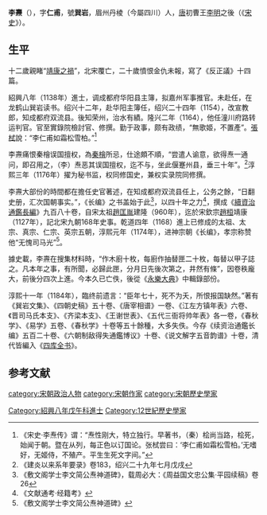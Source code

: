 {{Otheruses|李燾|subject=宋朝政治人物|other=其他同名人}}
'''李燾'''（{{bd|1115年||1184年|catIdx=L}}），字'''仁甫'''，號'''巽岩'''，眉州丹棱（今屬四川）人，[[唐|唐]]初曹王[[李明|李明]]之後（《[[宋史|宋史]]》）。

==生平==
十二歲親睹“[[靖康之禍|靖康之禍]]”，北宋覆亡，二十歲憤恨金仇未報，寫了《反正議》十四篇。

紹興八年（1138年）進士，调成都府华阳县主簿，拟嘉州军事推官。未赴任，在龙鹤山巽岩读书。绍兴十二年，赴华阳主簿任，绍兴二十四年（1154），改宣教郎，知成都府双流县。後知荣州，治水有績。隆兴二年（1164），他任潼川府路转运判官。官至實錄院檢討官、修撰。勤于政事，颇有政绩，“無歌姬，不置產”。[[張栻|張栻]]說：“李仁甫如霜松雪柏。”<ref>《宋史·李焘传》谓：“焘性刚大，特立独行。早著书，（秦）桧尚当路，桧死，始闻于朝。暨在从列，每正色以订国论。张栻尝曰：‘李仁甫如霜松雪柏。’无嗜好，无姬侍，不殖产。平生生死文字间。”</ref>

李燾痛恨秦檜误国擅权，為[[秦檜|秦檜]]所忌，仕途頗不順，“尝遣人谕意，欲得焘一通问，即召用之，（李）焘恶其误国擅权，迄不与，坐此偃蹇州县，垂三十年”。<ref>《建炎以来系年要录》卷183，绍兴二十九年七月戊戌</ref>淳熙三年（1176年）擢为秘书监，权同修国史，兼权实录院同修撰。

李燾大部份的時間都在擔任史官著述，在知成都府双流县任上，公务之餘，“日翻史册，汇次国朝事实。”，《长编》之书盖始于此<ref>《敷文阁学士李文简公焘神道碑》，载周必大：《周益国文忠公集·平园续稿》卷26</ref>，以四十年之力<ref>《文献通考·经籍考》</ref>，撰成《[[續資治通鑑長編|續資治通鑑長編]]》九百八十卷，自宋太祖[[趙匡胤|趙匡胤]]建隆（960年），迄於宋欽宗[[趙桓|趙桓]]靖康（1127年），記北宋九朝168年史事。乾道四年（1168）進上已修成的太祖、太宗、真宗、仁宗、英宗五朝，淳熙元年（1174年），进神宗朝《长编》，孝宗称赞他“无愧司马光”<ref>《敷文阁学士李文简公焘神道碑》</ref>。

據史載，李燾在搜集材料時，“作木廚十枚，每廚作抽替匣二十枚，每替以甲子誌之。凡本年之事，有所聞，必歸此匣，分月日先後次第之，井然有條”，因卷秩龐大，前後分四次上進。今本久已亡佚，後從《[[永樂大典|永樂大典]]》中輯錄部份。

淳熙十一年（1184年），臨终前遗言：“臣年七十，死不为夭，所恨报国缺然。”著有《巽岩文集》、《四朝史稿》五十卷、《唐宰相谱》一卷、《江左方镇年表》六卷、《晋司马氏本支》、《齐梁本支》、《王谢世表》、《五代三衙将帅年表》各一卷，《春秋学》、《易学》五卷、《春秋学》十卷等五十餘種，大多失佚。今存《续资治通鑑长编》五百二十卷、《六朝制敌得失通鑑博议》十卷、《说文解字五音韵谱》十卷，清代皆編入《[[四库全书|四库全书]]》。

== 参考文献 ==
{{Reflist}}

{{DEFAULTSORT:Li}}
[[category:宋朝政治人物|category:宋朝政治人物]]
[[category:宋朝作家|category:宋朝作家]]
[[category:宋朝歷史學家|category:宋朝歷史學家]]
[[Category:紹興八年戊午科進士|Category:紹興八年戊午科進士]]
[[Category:12世紀歷史學家|Category:12世紀歷史學家]]